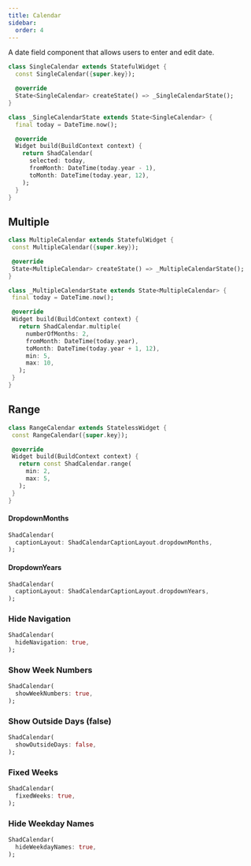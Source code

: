 ```yaml
---
title: Calendar
sidebar:
  order: 4
---
```



A date field component that allows users to enter and edit date.

<Preview src="calendar?style=single" minHeight="450px">

```dart
class SingleCalendar extends StatefulWidget {
  const SingleCalendar({super.key});

  @override
  State<SingleCalendar> createState() => _SingleCalendarState();
}

class _SingleCalendarState extends State<SingleCalendar> {
  final today = DateTime.now();

  @override
  Widget build(BuildContext context) {
    return ShadCalendar(
      selected: today,
      fromMonth: DateTime(today.year - 1),
      toMonth: DateTime(today.year, 12),
    );
  }
}
```

</Preview>

## Multiple

<Preview src="calendar?style=multiple" minHeight="450px">

```dart
class MultipleCalendar extends StatefulWidget {
 const MultipleCalendar({super.key});

 @override
 State<MultipleCalendar> createState() => _MultipleCalendarState();
}

class _MultipleCalendarState extends State<MultipleCalendar> {
 final today = DateTime.now();

 @override
 Widget build(BuildContext context) {
   return ShadCalendar.multiple(
     numberOfMonths: 2,
     fromMonth: DateTime(today.year),
     toMonth: DateTime(today.year + 1, 12),
     min: 5,
     max: 10,
   );
 }
}
```

</Preview>

## Range

<Preview src="calendar?style=range" minHeight="450px">

```dart
class RangeCalendar extends StatelessWidget {
 const RangeCalendar({super.key});

 @override
 Widget build(BuildContext context) {
   return const ShadCalendar.range(
     min: 2,
     max: 5,
   );
 }
}
```

</Preview>

#### DropdownMonths

<Preview src="calendar?captionLayout=dropdownMonths" minHeight="500px">

```dart
ShadCalendar(
  captionLayout: ShadCalendarCaptionLayout.dropdownMonths,
);
```

</Preview>

#### DropdownYears

<Preview src="calendar?captionLayout=dropdownYears" minHeight="450px">

```dart
ShadCalendar(
  captionLayout: ShadCalendarCaptionLayout.dropdownYears,
);
```

</Preview>

### Hide Navigation

<Preview src="calendar?hideNavigation" minHeight="450px">

```dart
ShadCalendar(
  hideNavigation: true,
);
```

</Preview>

### Show Week Numbers

<Preview src="calendar?showWeekNumbers" minHeight="450px">

```dart
ShadCalendar(
  showWeekNumbers: true,
);
```

</Preview>

### Show Outside Days (false)

<Preview src="calendar?showOutsideDays=0" minHeight="450px">

```dart
ShadCalendar(
  showOutsideDays: false,
);
```

</Preview>

### Fixed Weeks

<Preview src="calendar?fixedWeeks" minHeight="450px">

```dart
ShadCalendar(
  fixedWeeks: true,
);
```

</Preview>

### Hide Weekday Names

<Preview src="calendar?hideWeekdayNames" minHeight="450px">

```dart
ShadCalendar(
  hideWeekdayNames: true,
);
```

</Preview>
